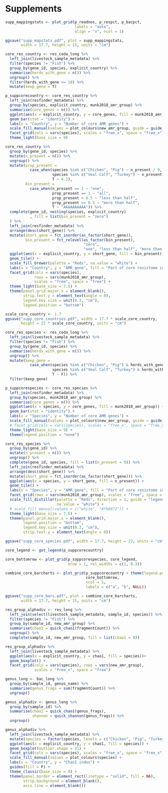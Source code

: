 # Supplements

```r
supp_mappingstats <- plot_grid(p_readnos, p_respct, p_bacpct,
                               labels = "auto",
                               align = "v", ncol = 1)

ggsave("supp_mapstats.pdf", plot = supp_mappingstats, 
       width = 17.7, height = 15, units = "cm")
```

```r
core_res_country <- res_coda_long %>% 
  left_join(livestock_sample_metadata) %>%
  filter(species != "Fish") %>% 
  group_by(gene_id, species, explicit_country) %>% 
  summarise(herds_with_gene = n()) %>% 
  ungroup() %>% 
  filter(herds_with_gene >= 18) %>% 
  mutate(keep_gene = T)

p_suppcorecountry <- core_res_country %>% 
  left_join(resfinder_metadata) %>%
  group_by(species, explicit_country, munk2018_amr_group) %>% 
  summarise(core_genes = n()) %>% 
  ggplot(aes(x = explicit_country, y = core_genes, fill = munk2018_amr_group)) +
  geom_bar(stat = "identity") +
  labs(x = "Country", y = "Number of core AMR genes") +
  scale_fill_manual(values = plot_colours$new_amr_group, guide = guide_legend(title = NULL)) +
  facet_grid(cols = vars(species), scales = "free_x", space = "free_x") +
  theme_light(base_size = 9)
```

```r
core_res_country %>% 
  group_by(gene_id, species) %>% 
  mutate(n_present = n()) %>% 
  ungroup() %>% 
  mutate(prop_present = 
           case_when(species %in% c("Chicken", "Pig") ~ n_present / 9,
                     species %in% c("Veal Calf", "Turkey") ~ n_present / 3,
                     T ~ 4.2),
         bin_present = 
           case_when(n_present == 1 ~ "one",
                     prop_present == 1 ~ "all",
                     prop_present < 0.5 ~ "less than half",
                     prop_present >= 0.5 ~ "more than half",
                     T ~ "AAAAAAAAAA")) %>% 
  complete(gene_id, nesting(species, explicit_country)
           , fill = list(bin_present = "zero")
  ) %>%
  left_join(resfinder_metadata) %>%
  arrange(desc(short_gene)) %>% 
  mutate(short_gene = fct_inorder(as_factor(short_gene)),
         bin_present = fct_relevel(as_factor(bin_present), 
                                   "zero",
                                   "one", "less than half", "more than half", "all")) %>% 
  ggplot(aes(x = explicit_country, y = short_gene, fill = bin_present)) +
  geom_tile() +
  scale_fill_brewer(palette = "Reds", na.value = "white") +
  labs(x = "Country", y = "AMR gene", fill = "Part of core resistome in how many countries (within one host species)?") +
  facet_grid(cols = vars(species),
             rows = vars(munk2018_amr_group), 
             scales = "free", space = "free") +
  theme_light(base_size = 7.5) +
  theme(panel.grid.major.x = element_blank(),
        strip.text.y = element_text(angle = 0),
        legend.key.size = unit(0.3, "cm"),
        legend.position = "bottom")

scale_core_country <- 1.7
ggsave("supp_core_countries.pdf", width = 17.7 * scale_core_country, 
       height = 22 * scale_core_country, units = "cm")
```

```r
core_res_species <- res_coda_long %>% 
  left_join(livestock_sample_metadata) %>%
  filter(species != "Fish") %>% 
  group_by(gene_id, species) %>% 
  summarise(herds_with_gene = n()) %>% 
  ungroup() %>% 
  mutate(keep_gene = 
           case_when(species %in% c("Chicken", "Pig") & herds_with_gene >= 162 ~ T,
                     species %in% c("Veal Calf", "Turkey") & herds_with_gene >= 54 ~ T,
                     T ~ F)) %>% 
  filter(keep_gene)

p_suppcorespecies <- core_res_species %>%
  left_join(resfinder_metadata) %>% 
  group_by(species, munk2018_amr_group) %>% 
  summarise(core_genes = n()) %>% 
  ggplot(aes(x = species, y = core_genes, fill = munk2018_amr_group)) +
  geom_bar(stat = "identity") +
  labs(x = "Species", y = "Number of core AMR genes") +
  scale_fill_manual(values = plot_colours$new_amr_group, guide = guide_legend(title = NULL)) +
  # facet_grid(cols = vars(species), scales = "free_x", space = "free_x") +
  theme_light(base_size = 9) +
  theme(legend.position = "none")
```

```r
core_res_species %>% 
  group_by(gene_id) %>% 
  mutate(n_present = n()) %>% 
  ungroup() %>% 
  complete(gene_id, species, fill = list(n_present = 0)) %>%
  left_join(resfinder_metadata) %>%
  arrange(desc(short_gene)) %>% 
  mutate(short_gene = fct_inorder(as_factor(short_gene))) %>% 
  ggplot(aes(x = species, y = short_gene, fill = n_present)) +
  geom_tile() +
  labs(x = "Species", y = "AMR gene", fill = "Part of core resistome in how many host species?") +
  facet_grid(rows = vars(munk2018_amr_group), scales = "free", space = "free") +
  scale_fill_distiller(palette = "Reds", direction = 1, guide = "legend",
                       na.value = "white") +
  # scale_fill_manual(values = c("white", "#fb8072")) +
  theme_light(base_size = 7.5) +
  theme(panel.grid.major.x = element_blank(),
        legend.position = "bottom",
        legend.key.size = unit(0.3, "cm"),
        strip.text.y = element_text(angle = 0))

ggsave("supp_core_species.pdf", width = 17.7, height = 22, units = "cm")
```

```r
core_legend <- get_legend(p_suppcorecountry)

core_bottomrow <- plot_grid(p_suppcorespecies, core_legend,
                            nrow = 1, rel_widths = c(1, 0.3))

combine_core_barcharts <- plot_grid(p_suppcorecountry + theme(legend.position = "none"),
                                    core_bottomrow,
                                    ncol = 1,
                                    labels = c("a", "b", NULL))

ggsave("supp_core_bars.pdf", plot = combine_core_barcharts, 
       width = 17.7, height = 15, units = "cm")
```

```r
res_group_alphadiv <- res_long %>% 
  left_join(select(livestock_sample_metadata, sample_id, species)) %>% 
  filter(species != "Fish") %>% 
  group_by(sample_id, new_amr_group) %>% 
  summarise(chao1 = quick_chao1(fragmentCount)) %>% 
  ungroup() %>% 
  complete(sample_id, new_amr_group, fill = list(chao1 = 0))

res_group_alphadiv %>% 
  left_join(livestock_sample_metadata) %>% 
  ggplot(aes(x = explicit_country, y = chao1, fill = species))+
  geom_boxplot() + 
  facet_grid(cols = vars(species), rows = vars(new_amr_group),
             scales = "free_x", space = "free")
```

```r
genus_long <- bac_long %>% 
  group_by(sample_id, genus_name) %>% 
  summarise(genus_frags = sum(fragmentCount)) %>% 
  ungroup()

genus_alphadiv <- genus_long %>% 
  group_by(sample_id) %>% 
  summarise(chao1 = quick_chao1(genus_frags),
            shannon = quick_shannon(genus_frags)) %>% 
  ungroup()
```

```r
genus_alphadiv %>% 
  left_join(livestock_sample_metadata) %>% 
  mutate(species = factor(species, levels = c("Chicken", "Pig", "Turkey", "Veal Calf", "Fish"))) %>% 
  ggplot(aes(x = explicit_country, y = chao1, fill = species)) +
  geom_boxplot(outlier.shape = 21) +
  facet_grid(cols = vars(species), scales = "free_x", space = "free_x") +
  scale_fill_manual(values = plot_colours$species) +
  labs(x = "Country", y = "Chao1 index") +
  guides(fill = F) +
  theme_classic(base_size = 9) +
  theme(panel.border = element_rect(linetype = "solid", fill = NA),
        strip.background = element_blank(),
        axis.line = element_blank())
```

